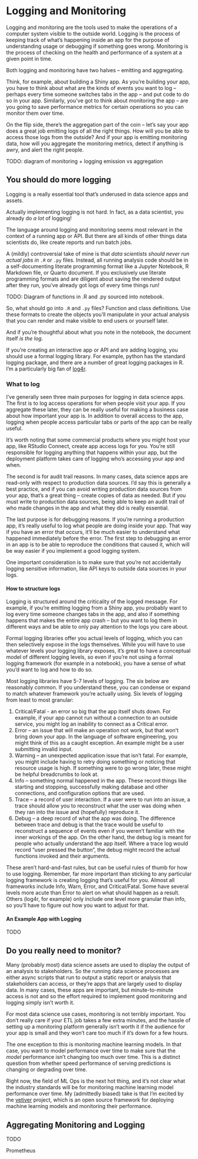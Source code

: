 # Logging and Monitoring

Logging and monitoring are the tools used to make the operations of a computer system visible to the outside world. Logging is the process of keeping track of what's happening inside an app for the purpose of understanding usage or debugging if something goes wrong. Monitoring is the process of checking on the health and performance of a system at a given point in time.

Both logging and monitoring have two halves -- emitting and aggregating.

Think, for example, about building a Shiny app. As you're building your app, you have to think about what are the kinds of events you want to log -- perhaps every time someone switches tabs in the app -- and put code to do so in your app. Similarly, you've got to think about monitoring the app -- are you going to save performance metrics for certain operations so you can monitor them over time.

On the flip side, there's the aggregation part of the coin -- let's say your app does a great job emitting logs of all the right things. How will you be able to access those logs from the outside? And if your app is emitting monitoring data, how will you aggregate the monitoring metrics, detect if anything is awry, and alert the right people.

TODO: diagram of monitoring + logging emission vs aggregation

## You should do more logging

Logging is a really essential tool that's underused in data science apps and assets.

Actually implementing logging is not hard. In fact, as a data scientist, you already do *a lot* of logging!

The language around logging and monitoring seems most relevant in the context of a running app or API. But there are all kinds of other things data scientists do, like create reports and run batch jobs.

A (mildly) controversial take of mine is that *data scientists should never run actual jobs in `.R`* or `.py` files. Instead, all running analysis code should be in a self-documenting literate programming format like a Jupyter Notebook, R Markdown file, or Quarto document. If you exclusively use literate programming formats and are diligent about saving the rendered output after they run, you've already got logs of every time things run!

TODO: Diagram of functions in .R and .py sourced into notebook.

So, what should go into `.R` and `.py` files? Function and class definitions. Use these formats to create the objects you'll manipulate in your actual analysis that you can render and make visible to end users or yourself later.

And if you're thoughtful about what you note in the notebook, the document itself *is the log*.

If you're creating an interactive app or API and are adding logging, you should use a formal logging library. For example, python has the standard logging package, and there are a number of great logging packages in R. I'm a particularly big fan of [log4r](https://cran.r-project.org/web/packages/log4r/index.html).

### What to log

I've generally seen three main purposes for logging in data science apps. The first is to log access operations for when people visit your app. If you aggregate these later, they can be really useful for making a business case about how important your app is. In addition to overall access to the app, logging when people access particular tabs or parts of the app can be really useful.

It's worth noting that some commercial products where you might host your app, like RStudio Connect, create app access logs for you. You're still responsible for logging anything that happens within your app, but the deployment platform takes care of logging who's accessing your app and when.

The second is for audit trail reasons. In many cases, data science apps are read-only with respect to production data sources. I'd say this is generally a best practice, and if you can avoid writing production data sources from your app, that's a great thing -- create copies of data as needed. But if you must write to production data sources, being able to keep an audit trail of who made changes in the app and what they did is really essential.

The last purpose is for debugging reasons. If you're running a production app, it's really useful to log what people are doing inside your app. That way if you have an error that occurs, it'll be much easier to understand what happened immediately before the error. The first step to debugging an error in an app is to be able to reproduce the conditions that caused it, which will be way easier if you implement a good logging system.

One important consideration is to make sure that you're not accidentally logging sensitive information, like API keys to outside data sources in your logs.

#### How to structure logs

Logging is structured around the criticality of the logged message. For example, if you're emitting logging from a Shiny app, you probably want to log every time someone changes tabs in the app, and also if something happens that makes the entire app crash -- but you want to log them in different ways and be able to only pay attention to the logs you care about.

Formal logging libraries offer you actual levels of logging, which you can then selectively expose in the logs themselves. While you will have to use whatever levels your logging library exposes, it's great to have a conceptual model of different logging levels, so even if you're not using a formal logging framework (for example in a notebook), you have a sense of what you'd want to log and how to do so.

Most logging libraries have 5-7 levels of logging. The six below are reasonably common. If you understand these, you can condense or expand to match whatever framework you're actually using. Six levels of logging from least to most granular:

1.  Critical/Fatal - an error so big that the app itself shuts down. For example, if your app cannot run without a connection to an outside service, you might log an inability to connect as a Critical error.
2.  Error -- an issue that will make an operation not work, but that won't bring down your app. In the language of software engineering, you might think of this as a caught exception. An example might be a user submitting invalid input.
3.  Warning -- an unexpected application issue that isn't fatal. For example, you might include having to retry doing something or noticing that resource usage is high. If something were to go wrong later, these might be helpful breadcrumbs to look at.
4.  Info -- something normal happened in the app. These record things like starting and stopping, successfully making database and other connections, and configuration options that are used.
5.  Trace -- a record of user interaction. If a user were to run into an issue, a trace should allow you to reconstruct what the user was doing when they ran into the issue and (hopefully) reproduce it.
6.  Debug -- a deep record of what the app was doing. The difference between trace and debug is that the trace would be useful to reconstruct a sequence of events even if you weren't familiar with the inner workings of the app. On the other hand, the debug log is meant for people who actually understand the app itself. Where a trace log would record "user pressed the button", the debug might record the actual functions invoked and their arguments.

These aren't hard-and-fast rules, but can be useful rules of thumb for how to use logging. Remember, far more important than sticking to any particular logging framework is creating logging that's useful for you. Almost all frameworks include Info, Warn, Error, and Critical/Fatal. Some have several levels more acute than Error to alert on what should happen as a result. Others (log4r, for example) only include one level more granular than info, so you'll have to figure out how you want to adjust for that.

#### An Example App with Logging

TODO

## Do you really need to monitor?

Many (probably most) data science assets are used to display the output of an analysis to stakeholders. So the running data science processes are either async scripts that run to output a static report or analysis that stakeholders can access, or they're apps that are largely used to display data. In many cases, these apps are important, but minute-to-minute access is not and so the effort required to implement good monitoring and logging simply isn't worth it.

For most data science use cases, monitoring is not terribly important. You don't really care if your ETL job takes a few extra minutes, and the hassle of setting up a monitoring platform generally isn't worth it if the audience for your app is small and they won't care too much if it's down for a few hours.

The one exception to this is monitoring machine learning models. In that case, you want to model performance over time to make sure that the *model* performance isn't changing too much over time. This is a distinct question from whether speed performance of serving predictions is changing or degrading over time.

Right now, the field of ML Ops is the next hot thing, and it's not clear what the industry standards will be for monitoring machine learning model performance over time. My (admittedly biased) take is that I'm excited by the [vetiver](https://rstudio.github.io/vetiver-r/) project, which is an open source framework for deploying machine learning models and monitoring their performance.

## Aggregating Monitoring and Logging

TODO

Prometheus
